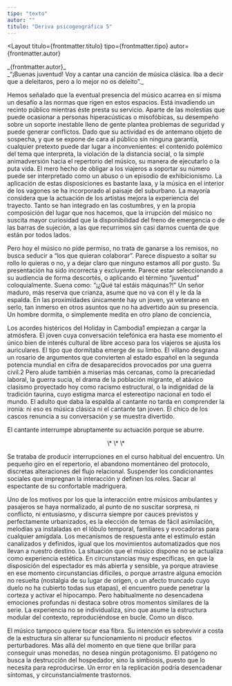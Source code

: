 ```yaml
---
tipo: "texto"
autor: ""
titulo: "Deriva psicogeográfica 5"
---
```



<Layout
  titulo={frontmatter.titulo}
  tipo={frontmatter.tipo}
  autor={frontmatter.autor}
>

<Prose>
_{frontmatter.autor}_

<div class="text-red-600">
_“¡Buenas juventud! Voy a cantar una canción de música clásica. Iba a decir que a deleitaros, pero a lo mejor no os deleito”._

Hemos señalado que la eventual presencia del músico acarrea en sí misma un desafío a las normas que rigen en estos espacios. Está invadiendo un recinto público mientras éste presta su servicio. Aparte de las molestias que puede ocasionar a personas hiperacústicas o misofóbicas, su desempeño sobre un soporte inestable lleno de gente plantea problemas de seguridad y puede generar conflictos. Dado que su actividad es de antemano objeto de sospecha, y que se expone de cara al público sin ninguna garantía, cualquier pretexto puede dar lugar a inconvenientes: el contenido polémico del tema que interpreta, la violación de la distancia social, o la simple animadversión hacia el repertorio del músico, su manera de ejecutarlo o la puta vida. El mero hecho de obligar a los viajeros a soportar su número puede ser interpretado como un abuso o un episodio de exhibicionismo. La aplicación de estas disposiciones es bastante laxa, y la música en el interior de los vagones se ha incorporado al paisaje del suburbano. La mayoría considera que la actuación de los artistas mejora la experiencia del trayecto. Tanto se han integrado en las costumbres, y en la propia composición del lugar que nos hacemos, que la irrupción del músico no suscita mayor curiosidad que la disponibilidad del freno de emergencia o de las barras de sujeción, a las que recurrimos sin casi darnos cuenta de que están por todos lados.

Pero hoy el músico no pide permiso, no trata de ganarse a los remisos, no busca seducir a “los que quieran colaborar”. Parece dispuesto a soltar su rollo lo quieras o no, y a dejar claro que ninguno estamos allí por gusto. Su presentación ha sido incorrecta y excluyente. Parece estar seleccionando a su audiencia de forma descortés, o aplicando el término “juventud” coloquialmente. Suena como: “¡¿Qué tal estáis máquinas?!” Un señor maduro, más reserva que crianza, asume que no va con él y le da la espalda. En las proximidades únicamente hay un joven, ya veterano en serlo, tan inmerso en otros asuntos que no ha advertido aún su presencia. Un hombre dormita, o simplemente medita en otro plano de conciencia,

Los acordes histéricos del Holiday in Cambodia1 empiezan a cargar la atmósfera. El joven cuya conversación telefónica era hasta ese momento el único bien de interés cultural de libre acceso para los viajeros se ajusta los auriculares. El tipo que dormitaba emerge de su limbo. El villano desgrana un rosario de argumentos que convierten al estado español en la segunda potencia mundial en cifra de desaparecidos provocados por una guerra civil.2 Pero alude también a miserias más cercanas, como la precariedad laboral, la guerra sucia, el drama de la población migrante, el atávico clasismo proyectado hoy como racismo estructural, o la indignidad de la tradición taurina, cuyo estigma marca el estereotipo nacional en todo el mundo. El adulto que daba la espalda al cantante no tarda en comprender la ironía: ni eso es música clásica ni el cantante tan joven. El chico de los cascos renuncia a su conversación y se muestra divertido.

El cantante interrumpe abruptamente su actuación porque se aburre.

<p align="center">\* \* \*</p>

Se trataba de producir interrupciones en el curso habitual del encuentro. Un pequeño giro en el repertorio, el abandono momentáneo del protocolo, discretas alteraciones del flujo relacional. Suspender los condicionantes sociales que impregnan la interacción y definen los roles. Sacar al espectante de su confortable madriguera.

Uno de los motivos por los que la interacción entre músicos ambulantes y pasajeros se haya normalizado, al punto de no suscitar sorpresa, ni conflicto, ni entusiasmo, y discurra siempre por cauces previstos y perfectamente urbanizados, es la elección de temas de fácil asimilación, melodías ya instaladas en el lóbulo temporal, familiares y evocadoras para cualquier amígdala. Los mecanismos de respuesta ante el estímulo están canalizados y definidos, igual que los movimientos automatizados que nos llevan a nuestro destino. La situación que el músico dispone no se actualiza como experiencia estética. En circunstancias muy específicas, en que la disposición del espectador es más abierta y sensible, ya porque atraviese en ese momento circunstancias difíciles, o porque arrastre alguna emoción no resuelta (nostalgia de su lugar de origen, o un afecto truncado cuyo duelo no ha cubierto todas sus etapas), el encuentro puede penetrar la corteza y activar el hipocampo. Pero habitualmente no desencadena emociones profundas ni destaca sobre otros momentos similares de la serie. La experiencia no se individualiza, sino que asume la estructura modular del contexto, reproduciéndose en bucle. Como un disco.

El músico tampoco quiere tocar esa fibra. Su intención es sobrevivir a costa de la estructura sin alterar su funcionamiento ni producir efectos perturbadores. Más allá del momento en que tiene que brillar para conseguir unas monedas, no desea ningún protagonismo. El patógeno no busca la destrucción del hospedador, sino la simbiosis, puesto que lo necesita para reproducirse. Un error en la replicación podría desencadenar síntomas, y circunstancialmente trastornos.

</div>

</Prose>
</Layout>
